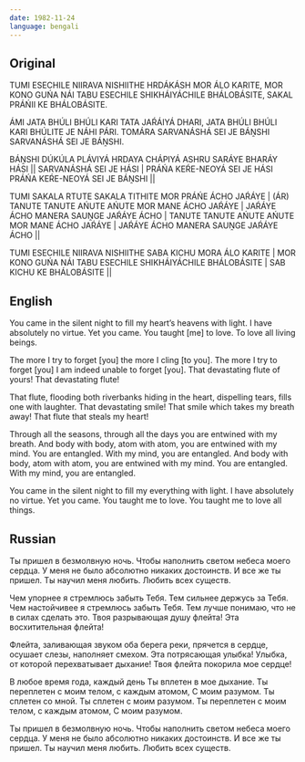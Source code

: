 ```yaml
---
date: 1982-11-24
language: bengali
---
```


## Original

TUMI ESECHILE NIIRAVA NISHIITHE
HRDÁKÁSH MOR ÁLO KARITE,
MOR KONO GUŃA NÁI TABU ESECHILE
SHIKHÁIYÁCHILE BHÁLOBÁSITE,
SAKAL PRÁŃII KE BHÁLOBÁSITE.

ÁMI JATA BHÚLI BHÚLI KARI
TATA JAŔÁIYÁ DHARI,
JATA BHÚLI BHÚLI KARI
BHÚLITE JE NÁHI PÁRI.
TOMÁRA SARVANÁSHÁ SEI JE BÁṊSHI
SARVANÁSHÁ SEI JE BÁṊSHI.

BÁṊSHI DÚKÚLA PLÁVIYÁ HRDAYA CHÁPIYÁ
ASHRU SARÁYE BHARÁY HÁSI ||
SARVANÁSHÁ SEI JE HÁSI |
PRÁŃA KEŔE-NEOYÁ SEI JE HÁSI
PRÁŃA KEŔE-NEOYÁ SEI JE BÁṊSHI ||

TUMI SAKALA RTUTE SAKALA TITHITE
MOR PRÁŃE ÁCHO JAŔÁYE |
(ÁR) TANUTE TANUTE AŃUTE AŃUTE
MOR MANE ÁCHO JAŔÁYE |
JAŔÁYE ÁCHO
MANERA SAUṊGE JAŔÁYE ÁCHO |
TANUTE TANUTE AŃUTE AŃUTE
MOR MANE ÁCHO JAŔÁYE |
JAŔÁYE ÁCHO
MANERA SAUṊGE JAŔÁYE ÁCHO ||

TUMI ESECHILE NIIRAVA NISHIITHE
SABA KICHU MORA ÁLO KARITE |
MOR KONO GUŃA NÁI TABU ESECHILE
SHIKHÁIYÁCHILE BHÁLOBÁSITE |
SAB KICHU KE BHÁLOBÁSITE ||

## English

You came in the silent night
to fill my heart’s heavens with light.
I have absolutely no virtue. Yet you came.
You taught [me] to love.
To love all living beings.

The more I try to forget [you]
the more I cling [to you].
The more I try to forget [you]
I am indeed unable to forget [you].
That devastating flute of yours!
That devastating flute!

That flute, flooding both riverbanks hiding in the heart,
dispelling tears, fills one with laughter.
That devastating smile!
That smile which takes my breath away!
That flute that steals my heart!

Through all the seasons, through all the days
you are entwined with my breath.
And body with body, atom with atom,
you are entwined with my mind.
You are entangled.
With my mind, you are entangled.
And body with body, atom with atom,
you are entwined with my mind.
You are entangled.
With my mind, you are entangled.

You came in the silent night
to fill my everything with light.
I have absolutely no virtue. Yet you came.
You taught me to love.
You taught me to love all things.

## Russian

Ты пришел в безмолвную ночь.
Чтобы наполнить светом небеса моего сердца.
У меня не было абсолютно никаких достоинств.
И все же ты пришел.
Ты научил меня любить.
Любить всех существ.

Чем упорнее я стремлюсь забыть Тебя.
Тем сильнее держусь за Тебя.
Чем настойчивее я стремлюсь забыть Тебя.
Тем лучше понимаю, что не в силах сделать это.
Твоя разрывающая душу флейта!
Эта восхитительная флейта!

Флейта, заливающая звуком оба берега реки,
прячется в сердце,
осушает слезы, наполняет смехом.
Эта потрясающая улыбка!
Улыбка, от которой перехватывает дыхание!
Твоя флейта покорила мое сердце!

В любое время года, каждый день
Ты вплетен в мое дыхание.
Ты переплетен с моим телом, с каждым атомом,
С моим разумом.
Ты сплетен со мной.
Ты сплетен с моим разумом.
Ты переплетен с моим телом, с каждым атомом,
С моим разумом.

Ты пришел в безмолвную ночь.
Чтобы наполнить светом небеса моего сердца.
У меня не было абсолютно никаких достоинств.
И все же ты пришел.
Ты научил меня любить.
Любить всех существ.
